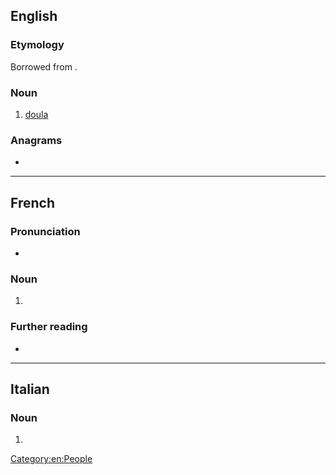==English==

===Etymology===
Borrowed from {{bor|en|fr|monitrice}}.

===Noun===
{{en-noun}}

# [[doula]] {{gloss|one who provides support during pregnancy and childbirth}}

===Anagrams===
* {{anagrams|en|a=ceiimnort|microtine}}

[[Category:en:People]]

----

==French==

===Pronunciation===
* {{audio|fr|LL-Q150 (fra)-Poslovitch-monitrice.wav|Audio}}

===Noun===
{{fr-noun|f}}

# {{female equivalent of|fr|moniteur}}

===Further reading===
* {{R:TLFi}}

----

==Italian==

===Noun===
{{it-noun|f}}

# {{female equivalent of|it|monitore}}